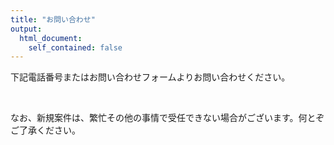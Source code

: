 ```yaml
---
title: "お問い合わせ"
output:
  html_document:
    self_contained: false
---
```


下記電話番号またはお問い合わせフォームよりお問い合わせください。   

<br>

なお、新規案件は、繁忙その他の事情で受任できない場合がございます。何とぞご了承ください。






